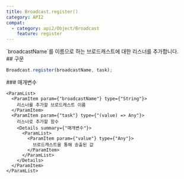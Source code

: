 ```yaml
---
title: Broadcast.register()
category: API2
compat:
  - category: api2/Object/Broadcast
    feature: register
---
```


<Section>
  `broadcastName`를 이름으로 하는 브로드캐스트에 대한 리스너를 추가합니다.
</Section>
<Section>
  ## 구문

  ~~~js
  Broadcast.register(broadcastName, task);
  ~~~

  <Section>
    ### 매개변수

    <ParamList>
      <ParamItem param={"broadcastName"} type={"String"}>
        리스너를 추가할 브로드캐스트 이름
      </ParamItem>
      <ParamItem param={"task"} type={"(value) => Any"}>
        리스너로 추가할 함수
        <Details summary={"매개변수"}>
          <ParamList>
            <ParamItem param={"value"} type={"Any"}>
              브로드캐스트을 통해 송출된 값
            </ParamItem>
          </ParamList>
        </Details>
      </ParamItem>
    </ParamList>
  </Section>
</Section>